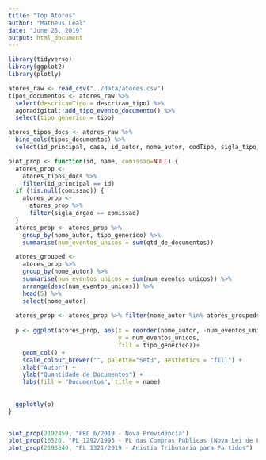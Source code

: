 ```yaml
---
title: "Top Atores"
author: "Matheus Leal"
date: "June 25, 2019"
output: html_document
---
```


```r
library(tidyverse)
library(ggplot2)
library(plotly)
```

```r
atores_raw <- read_csv("../data/atores.csv")
tipos_documentos <- atores_raw %>%
  select(descricaoTipo = descricao_tipo) %>%
  agoradigital::add_tipo_evento_documento() %>% 
  select(tipo_generico = tipo)

atores_tipos_docs <- atores_raw %>% 
  bind_cols(tipos_documentos) %>% 
  select(id_principal, casa, id_autor, nome_autor, codTipo, sigla_tipo, descricao_tipo, tipo_generico, qtd_de_documentos)


```

```r
plot_prop <- function(id, name, comissao=NULL) {
  atores_prop <- 
    atores_tipos_docs %>% 
    filter(id_principal == id)
  if (!is.null(comissao)) {
    atores_prop <-
      atores_prop %>% 
      filter(sigla_orgao == comissao)
  }
  atores_prop <- atores_prop %>% 
    group_by(nome_autor, tipo_generico) %>% 
    summarise(num_eventos_unicos = sum(qtd_de_documentos))

  atores_grouped <- 
    atores_prop %>% 
    group_by(nome_autor) %>% 
    summarise(num_eventos_unicos = sum(num_eventos_unicos)) %>% 
    arrange(desc(num_eventos_unicos)) %>% 
    head(5) %>% 
    select(nome_autor)
  
  atores_prop <- atores_prop %>% filter(nome_autor %in% atores_grouped$nome_autor)
  
  p <- ggplot(atores_prop, aes(x = reorder(nome_autor, -num_eventos_unicos, sum),
                               y = num_eventos_unicos,
                               fill = tipo_generico))+
    geom_col() + 
    scale_colour_brewer("", palette="Set3", aesthetics = "fill") +
    xlab("Autor") +
    ylab("Quantidade de Documentos") +
    labs(fill = "Documentos", title = name)
    
  
  ggplotly(p)
}
  

```

```r
plot_prop(2192459, "PEC 6/2019 - Nova Previdência") 
plot_prop(16526, "PL 1292/1995 - PL das Compras Públicas (Nova Lei de Licitações)")
plot_prop(2193540, "PL 1321/2019 - Anistia Tributária para Partidos")
```

